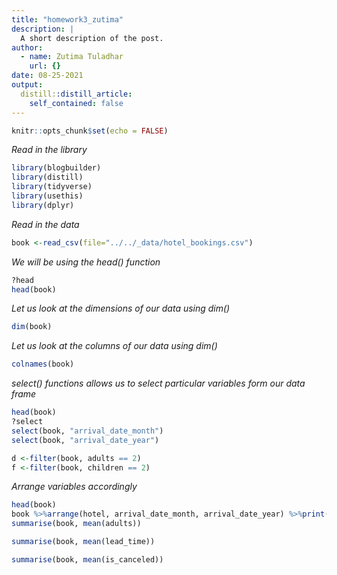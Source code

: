 ```yaml
---
title: "homework3_zutima"
description: |
  A short description of the post.
author:
  - name: Zutima Tuladhar 
    url: {}
date: 08-25-2021
output:
  distill::distill_article:
    self_contained: false
---
```



```r
knitr::opts_chunk$set(echo = FALSE)
```
*Read in the library*
```r
library(blogbuilder)
library(distill)
library(tidyverse)
library(usethis)
library(dplyr)
```
*Read in the data*
```r

book <-read_csv(file="../../_data/hotel_bookings.csv")

```
*We will be using the head() function*
```r
?head
head(book)
```

*Let us look at the dimensions of our data using dim()*
```r
dim(book)
```

*Let us look at the columns of our data using dim()*
```r
colnames(book)

```
*select() functions allows us to select particular variables form our data frame *
```r

head(book)
?select
select(book, "arrival_date_month")
select(book, "arrival_date_year")

```
```r

d <-filter(book, adults == 2)
f <-filter(book, children == 2)

```
*Arrange variables accordingly*
```r

head(book)
book %>%arrange(hotel, arrival_date_month, arrival_date_year) %>%print(n=30)
summarise(book, mean(adults))
```
```r
summarise(book, mean(lead_time))
```
```r
summarise(book, mean(is_canceled))
```

